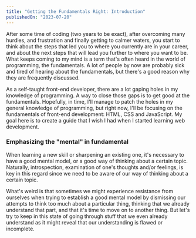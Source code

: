 ```yaml
---
title: "Getting the Fundamentals Right: Introduction"
publishedOn: "2023-07-20"
---
```


After some time of coding (two years to be exact), after overcoming many hurdles, and frustration and finally getting to calmer waters, you start to think about the steps that led you to where you currently are in your career, and about the next steps that will lead you further to where you want to be. What keeps coming to my mind is a term that's often heard in the world of programming, the fundamentals. A lot of people by now are probably sick and tired of hearing about the fundamentals, but there's a good reason why they are frequently discussed.

As a self-taught front-end developer, there are a lot gaping holes in my knowledge of programming. A way to close those gaps is to get good at the fundamentals. Hopefully, in time, I'll manage to patch the holes in my general knowledge of programming, but right now, I'll be focusing on the fundamentals of front-end development: HTML, CSS and JavaScript. My goal here is to create a guide that I wish I had when I started learning web development.

### Emphasizing the "mental" in fundamental

When learning a new skill or sharpening an existing one, it's necessary to have a good mental model, or a good way of thinking about a certain topic. Naturally, introspection, examination of one's thoughts and/or feelings, is key in this regard since we need to be aware of our way of thinking about a certain topic.

What's weird is that sometimes we might experience resistance from ourselves when trying to establish a good mental model by dismissing our attempts to think too much about a particular thing, thinking that we already understand that part, and that it's time to move on to another thing. But let's try to keep in this state of going through stuff that we even already understand as it might reveal that our understanding is flawed or incomplete.
